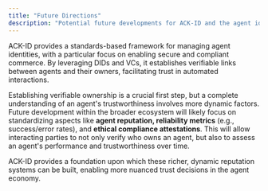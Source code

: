 ```yaml
---
title: "Future Directions"
description: "Potential future developments for ACK-ID and the agent identity ecosystem."
---
```


ACK-ID provides a standards-based framework for managing agent identities, with a particular focus on enabling secure and compliant commerce. By leveraging DIDs and VCs, it establishes verifiable links between agents and their owners, facilitating trust in automated interactions.

Establishing verifiable ownership is a crucial first step, but a complete understanding of an agent's trustworthiness involves more dynamic factors. Future development within the broader ecosystem will likely focus on standardizing aspects like **agent reputation, reliability metrics** (e.g., success/error rates), and **ethical compliance attestations**. This will allow interacting parties to not only verify who owns an agent, but also to assess an agent's performance and trustworthiness over time.

ACK-ID provides a foundation upon which these richer, dynamic reputation systems can be built, enabling more nuanced trust decisions in the agent economy.
